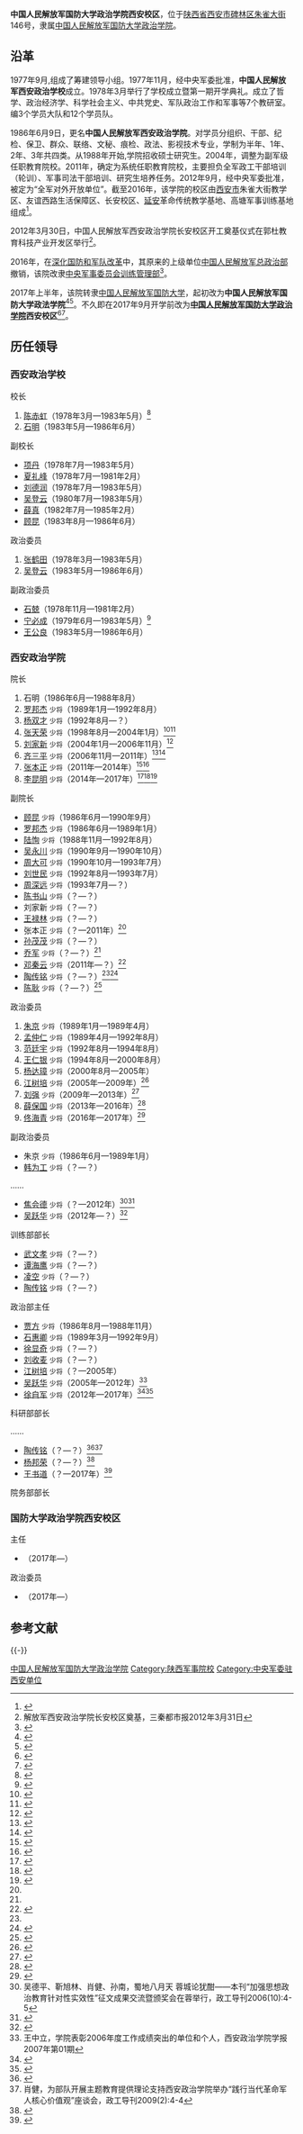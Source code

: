 {{高校
|名称    =中国人民解放军国防大学政治学院西安校区
|外文名  =
|图像    =<!-- 注释出：[[File:PLA_National_Defence_University_logo.png|220px]] -->
|图像说明=中国人民解放军国防大学校徽
|校训    =
|建校    =2017年
|闭校    =
|类型    =军事高校
|校长    =
|院长    =
|书记    =
|教师    =
|职工    =
|学生    =
|地址    ={{CHN}}[[陕西省|陕西省]][[西安市|西安市]][[碑林区|碑林区]][[朱雀大街|朱雀大街]]146号
|校园环境=
|面积    =
|代表色  =
|隶属    =
|邮编    =
|电话    =
|网站    =
|标志    =
|脚注    =
}}

'''中国人民解放军国防大学政治学院西安校区'''，位于[[陕西省|陕西省]][[西安市|西安市]][[碑林区|碑林区]][[朱雀大街|朱雀大街]]146号，隶属[[中国人民解放军国防大学政治学院|中国人民解放军国防大学政治学院]]。

== 沿革 ==
1977年9月,组成了筹建领导小组。1977年11月，经中央军委批准，'''中国人民解放军西安政治学校'''成立。1978年3月举行了学校成立暨第一期开学典礼。成立了哲学、政治经济学、科学社会主义、中共党史、军队政治工作和军事等7个教研室。编3个学员大队和12个学员队。

1986年6月9日，更名'''中国人民解放军西安政治学院'''。对学员分组织、干部、纪检、保卫、群众、联络、文秘、痕检、政法、影视技术专业，学制为半年、1年、2年、3年共四类。从1988年开始,学院招收硕士研究生。2004年，调整为副军级任职教育院校。2011年，确定为系统任职教育院校，主要担负全军政工干部培训（轮训）、军事司法干部培训、研究生培养任务。2012年9月，经中央军委批准，被定为“全军对外开放单位”。截至2016年，该学院的校区由[[西安市|西安市]]朱雀大街教学区、友谊西路生活保障区、长安校区、[[延安|延安]]革命传统教学基地、高塘军事训练基地组成<ref>{{Cite web |url = http://mini.eastday.com/mobile/170304004022259.html |title = 策划｜那些年我们一起上过的军校——解放军西安政治学院 |author =  |date = 2017-03-04 |publisher = 东方网 |language =  |accessdate =  |quote =  |archive-url = https://web.archive.org/web/20190123223203/http://mini.eastday.com/mobile/170304004022259.html |archive-date = 2019-01-23 |dead-url = yes }}</ref>。

2012年3月30日，中国人民解放军西安政治学院长安校区开工奠基仪式在郭杜教育科技产业开发区举行<ref>解放军西安政治学院长安校区奠基，三秦都市报2012年3月31日</ref>。

2016年，在[[深化国防和军队改革|深化国防和军队改革]]中，其原来的上级单位[[中国人民解放军总政治部|中国人民解放军总政治部]]撤销，该院改隶[[中央军事委员会训练管理部|中央军事委员会训练管理部]]<ref>{{Cite web |url=http://kaoyan.eol.cn/ge_di_kao_yan/shaanxi/shaan_xi/201609/t20160926_1452834.shtml |title=西安政治学院2017年硕士研究生招生简章，中国研究生招生信息网，2016-09-26 |access-date=2016-09-27 |archive-url=https://web.archive.org/web/20161001235013/http://kaoyan.eol.cn/ge_di_kao_yan/shaanxi/shaan_xi/201609/t20160926_1452834.shtml |archive-date=2016-10-01 |dead-url=yes }}</ref>。

2017年上半年，该院转隶[[中国人民解放军国防大学|中国人民解放军国防大学]]，起初改为'''中国人民解放军国防大学政法学院'''<ref>{{Cite web |url = http://www.hebiw.com/2017/0525/51250.shtml |title = 市委中心组举行集中学习（扩大）专题报告会 |author =  |date = 2017-05-25 |publisher = 鹤壁新闻网 |language =  |accessdate =  |quote =  |archive-url = https://web.archive.org/web/20170928150744/http://www.hebiw.com/2017/0525/51250.shtml |archive-date = 2017-09-28 |dead-url = yes }}</ref><ref>{{Cite web|url =http://www.shenhuagroup.com.cn/shjtww/1382682614083/201704/4cfbeba57c044e1fab7e314949a56438.shtml|title =神东煤炭集团邀请国防大学教授培训学公文写作及如何保密|author =|date =2017-04-28|publisher =神华集团|language =|accessdate =|quote =}}{{dead link|date=2017年11月 |bot=InternetArchiveBot |fix-attempted=yes }}</ref>。不久即在2017年9月开学前改为'''[[中国人民解放军国防大学政治学院|中国人民解放军国防大学政治学院]]西安校区'''<ref>{{Cite web |url = http://news.xinhuanet.com/globe/2017-09/15/c_136588016.htm |title = 跨洲反恐，剑指萨赫勒“恐怖带” |author =  |date = 2017-09-15 |publisher = 新华网 |language =  |accessdate =  |quote =  |archive-date = 2017-12-23 |archive-url = https://web.archive.org/web/20171223233933/http://news.xinhuanet.com/globe/2017-09/15/c_136588016.htm |dead-url = no }}</ref><ref name=chongjian>{{Cite web |url = http://www.81.cn/jwsj/2017-09/02/content_7741084.htm |title = 重建重构重塑，给国防大学带来了什么？ |author =  |date = 2017-09-02 |publisher = 中国军网 |language =  |accessdate =  |quote =  |archive-date = 2020-02-23 |archive-url = https://web.archive.org/web/20200223075523/http://www.81.cn/jwsj/2017-09/02/content_7741084.htm |dead-url = no }}</ref>。

==历任领导==
===西安政治学校===
{{col-begin}}
{{col-2}}
;校长
#[[陈赤虹|陈赤虹]]（1978年3月—1983年5月）<ref>{{Cite web |url = http://mil.news.sina.com.cn/2004-12-19/0658252086.html |title = 原西安政治学校校长赤虹同志在北京逝世 |author =  |date = 2004-12-19 |publisher = 新浪 |language =  |accessdate =  |quote =  |archive-date = 2019-01-23 |archive-url = https://web.archive.org/web/20190123223232/http://mil.news.sina.com.cn/2004-12-19/0658252086.html |dead-url = no }}</ref>
#[[石明|石明]]（1983年5月—1986年6月）

;副校长
*[[项丹|项丹]]（1978年7月—1983年5月）
*[[夏礼峰|夏礼峰]]（1978年7月—1981年2月）
*[[刘德润|刘德润]]（1978年7月—1983年5月）
*[[吴登云|吴登云]]（1980年7月—1983年5月）
*[[薛真|薛真]]（1982年7月—1985年2月）
*[[顾昆|顾昆]]（1983年8月—1986年6月）

{{col-2}}
;政治委员
#[[张鹤田|张鹤田]]（1978年3月—1983年5月）
#[[吴登云|吴登云]]（1983年5月—1986年6月）

;副政治委员
*[[石兢|石兢]]（1978年11月—1981年2月）
*[[宁必成|宁必成]]（1979年6月—1983年5月）<ref>{{Cite web |url = http://news.sohu.com/20050629/n226171274.shtml |title = 噩梦醒记忆仍清晰--硝烟磨砺伉俪情深 |author =  |date = 2005-06-29 |publisher = 搜狐 |language =  |accessdate =  |quote =  |archive-date = 2017-09-28 |archive-url = https://web.archive.org/web/20170928150412/http://news.sohu.com/20050629/n226171274.shtml |dead-url = no }}</ref>
*[[王公良|王公良]]（1983年5月—1986年6月）

{{col-end}}

===西安政治学院===
{{col-begin}}
{{col-2}}
;院长
#石明（1986年6月—1988年8月）
#[[罗邦杰|罗邦杰]] <small>少将</small>（1989年1月—1992年8月）
#[[杨双才|杨双才]] <small>少将</small>（1992年8月—？）
#[[张天荣|张天荣]] <small>少将</small>（1998年8月—2004年1月）<ref>{{Cite web |url = http://mil.news.sina.com.cn/2000-12-10/9512.html?domain=mil.news.sina.com.cn&vt=4&from=wap |title = 构建新世纪军队政工人才培养模式——访西安政治学院院长、教授张天荣少将 |author =  |date = 2000-12-10 |publisher = 新浪 |language =  |accessdate =  |quote =  |archive-date = 2019-01-23 |archive-url = https://web.archive.org/web/20190123223203/http://mil.news.sina.com.cn/2000-12-10/9512.html?domain=mil.news.sina.com.cn&vt=4&from=wap |dead-url = no }}</ref><ref>{{Cite web  |url =http://mil.news.sina.com.cn/2003-03-10/111118.html  |title =西安政治学院加强学风建设促进高素质政工人才培养  |author =  |date =2003-03-10  |publisher =新浪  |language =  |accessdate =  |quote =  |archive-date =2019-06-26  |archive-url =https://web.archive.org/web/20190626113732/http://mil.news.sina.com.cn/2003-03-10/111118.html  |dead-url =no  }}</ref>
#[[刘家新|刘家新]] <small>少将</small>（2004年1月—2006年11月）<ref>{{Cite web |url = http://news.sohu.com/2004/06/11/09/news220480977.shtml |title = 亚太地区武装冲突法研讨会在西安举行 |author =  |date = 2004-06-11 |publisher = 搜狐 |language =  |accessdate =  |quote =  |archive-date = 2004-07-16 |archive-url = https://web.archive.org/web/20040716200157/http://news.sohu.com/2004/06/11/09/news220480977.shtml |dead-url = no }}</ref>
#[[齐三平|齐三平]] <small>少将</small>（2006年11月—2011年）<ref>{{cite news|title=齐三平代表：推进我军信息化建设重在改革创新|url=http://military.people.com.cn/GB/1076/52984/11134846.html|accessdate=2016-08-02|newspaper=人民网|archive-date=2018-10-01|archive-url=https://web.archive.org/web/20181001155827/http://military.people.com.cn/GB/1076/52984/11134846.html|dead-url=no}}</ref><ref>{{Cite web |url = http://news.xinhuanet.com/mil/2014-06/05/c_126582371.htm |title = 做新型政工人才培养的领航者——访西安政治学院原院长齐三平 |author =  |date =2014-06-05  |publisher = 新华网 |language =  |accessdate =  |quote =  }}</ref>
#[[张本正|张本正]] <small>少将</small>（2011年—2014年）<ref>{{cite news|title=解放军西安政治学院研发中国特色社会主义理论体系学习研究系统|url=http://china.cnr.cn/news/201209/t20120929_511026947.shtml|date=2012-09-29|newspaper=中国广播网|access-date=2016-08-03|archive-url=https://web.archive.org/web/20160817063939/http://china.cnr.cn/news/201209/t20120929_511026947.shtml|archive-date=2016-08-17|dead-url=yes}}</ref><ref>{{Cite web |url = http://news.sina.com.cn/o/2012-01-15/054423802793.shtml |title = 董军看望慰问西安政治学院官兵 |author =  |date = 2012-01-15 |publisher = 新浪 |language =  |accessdate =  |quote =  |archive-date = 2019-01-23 |archive-url = https://web.archive.org/web/20190123223203/http://news.sina.com.cn/o/2012-01-15/054423802793.shtml |dead-url = no }}</ref>
#[[李昆明|李昆明]] <small>少将</small>（2014年—2017年）<ref>{{cite news|title=我校与解放军西安政治学院签署合作协议|url=http://www.slxy.cn/info/1051/5108.htm|accessdate=2016-08-02|newspaper=商洛学院|archive-url=https://web.archive.org/web/20160818213306/http://www.slxy.cn/info/1051/5108.htm|archive-date=2016-08-18|dead-url=yes}}</ref><ref>{{cite news|title=我县举行西安政治学院金寨教学基地揭牌仪式|url=http://www.jinzhainews.com/Article/jzxw/2015/08/20/10212954980.html|accessdate=2016-08-02|newspaper=金寨新闻网|archive-date=2016-09-20|archive-url=https://web.archive.org/web/20160920042050/http://www.jinzhainews.com/Article/jzxw/2015/08/20/10212954980.html|dead-url=no}}</ref><ref>{{Cite web |url = http://www.yanchuan.gov.cn/thread-6948-113.html |title = 西安政治学院梁家河教学基地揭牌 |author =  |date = 2015-10-15 |publisher = 延川县人民政府 |language =  |accessdate =  |quote =  |archive-date = 2017-09-28 |archive-url = https://web.archive.org/web/20170928150248/http://www.yanchuan.gov.cn/thread-6948-113.html |dead-url = yes }}</ref>

;副院长
*[[顾昆|顾昆]] <small>少将</small>（1986年6月—1990年9月）
*[[罗邦杰|罗邦杰]] <small>少将</small>（1986年6月—1989年1月）
*[[陆恂|陆恂]] <small>少将</small>（1988年11月—1992年8月）
*[[吴永川|吴永川]] <small>少将</small>（1990年9月—1990年10月）
*[[周大可|周大可]] <small>少将</small>（1990年10月—1993年7月）
*[[刘世民|刘世民]] <small>少将</small>（1992年8月—1993年7月）
*[[周深远|周深远]] <small>少将</small>（1993年7月—？）
*[[陈书山|陈书山]] <small>少将</small>（？—？）
*刘家新 <small>少将</small>（？—？）
*[[王禄林|王禄林]] <small>少将</small>（？—？）
*张本正 <small>少将</small>（？—2011年）<ref name=xiaojian/>
*[[孙茂茂|孙茂茂]] <small>少将</small>（？—？）
*[[乔军|乔军]] <small>少将</small>（？—？）<ref name=chengli/>
*[[邓秦云|邓秦云]] <small>少将</small>（2011年—？）<ref>{{Cite web |url = http://news.ifeng.com/mil/gundong/detail_2011_05/25/6608470_0.shtml |title = 我军校代表队参加国际军校武装冲突法竞赛 |author =  |date = 2011-05-25 |publisher = 凤凰网 |language =  |accessdate =  |quote =  |archive-date = 2019-06-29 |archive-url = https://web.archive.org/web/20190629210655/http://news.ifeng.com/mil/gundong/detail_2011_05/25/6608470_0.shtml }}</ref>
*[[陶传铭|陶传铭]] <small>少将</small>（？—？）<ref name=taocm/><ref>{{Cite web|url = http://www.chinadaily.com.cn/hqgj/jryw/2013-12-06/content_10753235.html|title = 西安政治学院副院长：军旅诗词焕发时代光芒|author = |date = 2013-12-06|publisher = 中国日报网|language = |accessdate = |quote = |archive-url = https://web.archive.org/web/20170928150528/http://www.chinadaily.com.cn/hqgj/jryw/2013-12-06/content_10753235.html|archive-date = 2017-09-28|dead-url = yes}}</ref>
*[[陈耿|陈耿]] <small>少将</small>（？—？）<ref>{{Cite web |url = http://www.chinanews.com/mil/2014/11-25/6813230.shtml |title = 专家：依法从严治军不能照搬西方建军治军模式 |author =  |date = 2014-11-25 |publisher = 中国新闻网 |language =  |accessdate =  |quote =  |archive-url = https://web.archive.org/web/20170928150500/http://www.chinanews.com/mil/2014/11-25/6813230.shtml |archive-date = 2017-09-28 |dead-url = yes }}</ref>


{{col-2}}
;政治委员
#[[朱京|朱京]] <small>少将</small>（1989年1月—1989年4月）
#[[孟仲仁|孟仲仁]] <small>少将</small>（1989年4月—1992年8月）
#[[范廷宇|范廷宇]] <small>少将</small>（1992年8月—1994年8月）
#[[王仁银|王仁银]] <small>少将</small>（1994年8月—2000年8月）
#[[杨达璋|杨达璋]] <small>少将</small>（2000年8月—2005年）
#[[江树培|江树培]] <small>少将</small>（2005年—2009年）<ref>{{Cite web |url = http://news.163.com/05/0430/08/1IITNJES00011234.html |title = 解放军西安政治学院一批优秀教员脱颖而出 |author =  |date = 2005-04-30 |publisher = 网易 |language =  |accessdate =  |quote =  |archive-url = https://web.archive.org/web/20050507192923/http://news.163.com/05/0430/08/1IITNJES00011234.html |archive-date = 2005-05-07 |dead-url = yes }}</ref>
#[[刘强|刘强]] <small>少将</small>（2009年—2013年）<ref>{{Cite web |url = http://news.163.com/12/0929/09/8CIEPTK700014JB5.html |title = 专访西安政治学院政委：当好党的创新理论的永恒“播火者” |author =  |date = 2012-09-29 |publisher = 网易 |language =  |accessdate =  |quote =  |archive-url = https://web.archive.org/web/20190123223203/http://news.163.com/12/0929/09/8CIEPTK700014JB5.html |archive-date = 2019-01-23 |dead-url = yes }}</ref>
#[[薛保国|薛保国]] <small>少将</small>（2013年—2016年）<ref>{{cite news|title=解放军西安政治学院培养政工人才：懂军事会打仗|url=http://www.chinanews.com/mil/2014/05-23/6204480.shtml|accessdate=2016-08-02|newspaper=中国新闻网|archive-date=2018-10-06|archive-url=https://web.archive.org/web/20181006020249/http://www.chinanews.com/mil/2014/05-23/6204480.shtml|dead-url=no}}</ref>
#[[佟海青|佟海青]] <small>少将</small>（2016年—2017年）<ref>{{cite news|title=南京政治学院原副院长佟海青调任西安政治学院政委|url=http://www.thepaper.cn/newsDetail_forward_1496675|accessdate=2016-08-02|newspaper=澎湃新闻|archive-url=https://web.archive.org/web/20160815044321/http://www.thepaper.cn/newsDetail_forward_1496675|archive-date=2016-08-15|dead-url=yes}}</ref>

;副政治委员
*朱京 <small>少将</small>（1986年6月—1989年1月）
*[[韩为工|韩为工]] <small>少将</small>（？—？）
……
*[[焦会德|焦会德]] <small>少将</small>（？—2012年）<ref>吴德平、靳旭林、肖健、孙南，蜀地八月天 蓉城论犹酣——本刊“加强思想政治教育针对性实效性”征文成果交流暨颁奖会在蓉举行，政工导刊2006(10):4-5</ref><ref>{{Cite web |url = http://news.ifeng.com/mil/gundong/detail_2011_01/10/4182649_0.shtml |title = 表彰先进纪检监察集体和优秀纪检监察干部 |author =  |date = 2011-01-10 |publisher = 凤凰网 |language =  |accessdate =  |quote =  |archive-date = 2017-09-28 |archive-url = https://web.archive.org/web/20170928151906/http://news.ifeng.com/mil/gundong/detail_2011_01/10/4182649_0.shtml |dead-url = no }}</ref>
*[[吴跃华|吴跃华]] <small>少将</small>（2012年—？）<ref name=chengli>{{Cite web |url = http://cpc.people.com.cn/n/2012/0912/c83480-18992034.html |title = 中共中央编译局西安政治学院军队文化与理论建设研究基地成立 |author =  |date = 2012-09-12 |publisher = 中国共产党新闻网 |language =  |accessdate =  |quote =  |archive-date = 2017-09-28 |archive-url = https://web.archive.org/web/20170928150441/http://cpc.people.com.cn/n/2012/0912/c83480-18992034.html |dead-url = no }}</ref>

{{col-end}}

{{col-begin}}
{{col-2}}
;训练部部长
*[[武文孝|武文孝]] <small>少将</small>（？—？）
*[[谭海鹰|谭海鹰]] <small>少将</small>（？—？）
*[[凌空|凌空]] <small>少将</small>（？—？）
*[[陶传铭|陶传铭]] <small>少将</small>（？—？）

{{col-2}}
;政治部主任
*[[贾方|贾方]] <small>少将</small>（1986年8月—1988年11月）
*[[石惠卿|石惠卿]] <small>少将</small>（1989年3月—1992年9月）
*[[徐显奇|徐显奇]] <small>少将</small>（？—？）
*[[刘收麦|刘收麦]] <small>少将</small>（？—？）
*[[江树培|江树培]] <small>少将</small>（？—2005年）
*[[吴跃华|吴跃华]] <small>少将</small>（2005年—2012年）<ref name=wangzl>王中立，学院表彰2006年度工作成绩突出的单位和个人，西安政治学院学报2007年第01期</ref>
*[[徐自军|徐自军]] <small>少将</small>（2012年—2017年）<ref>{{Cite web |url = http://news.163.com/12/0925/06/8C7QRDJ700014AED.html |title = 基层官兵有了网络导师 |author =  |date = 2012-09-25 |publisher = 网易 |language =  |accessdate =  |quote =  |archive-url = https://web.archive.org/web/20170928150326/http://news.163.com/12/0925/06/8C7QRDJ700014AED.html |archive-date = 2017-09-28 |dead-url = yes }}</ref><ref>{{Cite web|url =http://www.dalisn.gov.cn/zjdl/dlmr/jjxj/8210.htm|title =徐自军|author =|date =2016-01-13|publisher =大荔县人民政府|language =|accessdate =|quote =|archive-date =2017-09-28|archive-url =https://web.archive.org/web/20170928150437/http://www.dalisn.gov.cn/zjdl/dlmr/jjxj/8210.htm|dead-url =yes}}</ref>

{{col-end}}

{{col-begin}}
{{col-2}}
;科研部部长

……
*[[陶传铭|陶传铭]]（？—？）<ref name=taocm>{{Cite web |url = http://news.ifeng.com/a/20170810/51605650_0.shtml |title = 陶传铭少将履新国防大学政治学院院长 |author =  |date = 2017-08-10 |publisher = 凤凰网 |language =  |accessdate =  |quote =  |archive-date = 2019-06-26 |archive-url = https://web.archive.org/web/20190626114208/http://news.ifeng.com/a/20170810/51605650_0.shtml |dead-url = no }}</ref><ref name=xiaojian>肖健，为部队开展主题教育提供理论支持西安政治学院举办“践行当代革命军人核心价值观”座谈会，政工导刊2009(2):4-4</ref>
*[[杨邦荣|杨邦荣]]（？—？）<ref>{{Cite web  |url =http://mil.news.sina.com.cn/2012-12-18/0439709970.html?domain=mil.news.sina.com.cn&vt=4  |title =在学习中领悟　在工作中践行  |author =  |date =2012-12-18  |publisher =新浪  |language =  |accessdate =  |quote =  |archive-date =2017-09-28  |archive-url =https://web.archive.org/web/20170928150114/http://mil.news.sina.com.cn/2012-12-18/0439709970.html?domain=mil.news.sina.com.cn&vt=4  |dead-url =no  }}</ref>
*[[王书道|王书道]]（？—2017年）<ref>{{Cite web|url = http://www.ahjinzhai.gov.cn/DocHtml/1/16/01/00017118.html|title = 我县到西安政治学院对接“国防教育开发课题”合作研究工作|author = |date = 2016-01-13|publisher = 金寨县人民政府|language = |accessdate = |quote = |archive-url = https://web.archive.org/web/20170928150343/http://www.ahjinzhai.gov.cn/DocHtml/1/16/01/00017118.html|archive-date = 2017-09-28|dead-url = yes}}</ref>

{{col-2}}
;院务部部长

{{col-end}}

===国防大学政治学院西安校区===
{{col-begin}}
{{col-2}}
;主任
*[[]]（2017年—）

{{col-2}}
;政治委员
*[[]]（2017年—）

{{col-end}}

== 参考文献 ==
{{reflist}}

{{-}}
{{陕西高等院校|nocat}}

[[Category:中国人民解放军国防大学政治学院|]]
[[Category:陕西军事院校|Category:陕西军事院校]]
[[Category:中央军委驻西安单位|Category:中央军委驻西安单位]]